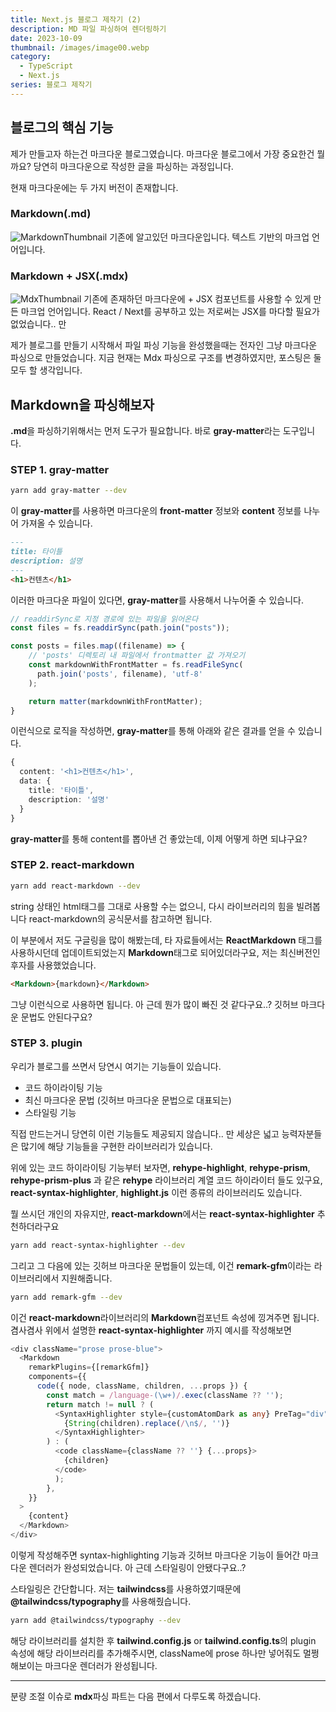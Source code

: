 ```yaml
---
title: Next.js 블로그 제작기 (2)
description: MD 파일 파싱하여 렌더링하기
date: 2023-10-09
thumbnail: /images/image00.webp
category:
  - TypeScript
  - Next.js
series: 블로그 제작기
---
```


## 블로그의 핵심 기능

제가 만들고자 하는건 마크다운 블로그였습니다. 마크다운 블로그에서 가장 중요한건 뭘까요?
당연히 마크다운으로 작성한 글을 파싱하는 과정입니다.

현재 마크다운에는 두 가지 버전이 존재합니다.

### Markdown(.md)

![MarkdownThumbnail](</images/2023/2023_10/2023_10_09/2023_10_09_(1).webp>)
기존에 알고있던 마크다운입니다. 텍스트 기반의 마크업 언어입니다.

### Markdown + JSX(.mdx)

![MdxThumbnail](</images/2023/2023_10/2023_10_09/2023_10_09_(2).webp>)
기존에 존재하던 마크다운에 + JSX 컴포넌트를 사용할 수 있게 만든 마크업 언어입니다.
React / Next를 공부하고 있는 저로써는 JSX를 마다할 필요가 없었습니다.. 만

제가 블로그를 만들기 시작해서 파일 파싱 기능을 완성했을때는 전자인 그냥 마크다운 파싱으로 만들었습니다.
지금 현재는 Mdx 파싱으로 구조를 변경하였지만, 포스팅은 둘 모두 할 생각입니다.

## Markdown을 파싱해보자

**.md**을 파싱하기위해서는 먼저 도구가 필요합니다. 바로 **gray-matter**라는 도구입니다.

### STEP 1. gray-matter

```bash
yarn add gray-matter --dev
```

이 **gray-matter**를 사용하면 마크다운의 **front-matter** 정보와 **content** 정보를 나누어 가져올 수 있습니다.

```Markdown
---
title: 타이틀
description: 설명
---
<h1>컨텐츠</h1>
```

이러한 마크다운 파일이 있다면, **gray-matter**를 사용해서 나누어줄 수 있습니다.

```ts showLineNumbers
// readdirSync로 지정 경로에 있는 파일을 읽어온다
const files = fs.readdirSync(path.join("posts"));

const posts = files.map((filename) => {
    // 'posts' 디렉토리 내 파일에서 frontmatter 값 가져오기
  	const markdownWithFrontMatter = fs.readFileSync(
	  path.join('posts', filename), 'utf-8'
    );

    return matter(markdownWithFrontMatter);
}
```

이런식으로 로직을 작성하면, **gray-matter**를 통해 아래와 같은 결과를 얻을 수 있습니다.

```ts showLineNumbers
{
  content: '<h1>컨텐츠</h1>',
  data: {
    title: '타이틀',
    description: '설명'
  }
}
```

**gray-matter**를 통해 content를 뽑아낸 건 좋았는데, 이제 어떻게 하면 되냐구요?

### STEP 2. react-markdown

```bash
yarn add react-markdown --dev
```

string 상태인 html태그를 그대로 사용할 수는 없으니, 다시 라이브러리의 힘을 빌려봅니다
react-markdown의 공식문서를 참고하면 됩니다.

이 부분에서 저도 구글링을 많이 해봤는데, 타 자료들에서는 **ReactMarkdown** 태그를 사용하시던데
업데이트되었는지 **Markdown**태그로 되어있더라구요, 저는 최신버전인 후자를 사용했었습니다.

```html
<Markdown>{markdown}</Markdown>
```

그냥 이런식으로 사용하면 됩니다.
아 근데 뭔가 많이 빠진 것 같다구요..? 깃허브 마크다운 문법도 안된다구요?

### STEP 3. plugin

우리가 블로그를 쓰면서 당연시 여기는 기능들이 있습니다.

- 코드 하이라이팅 기능
- 최신 마크다운 문법 (깃허브 마크다운 문법으로 대표되는)
- 스타일링 기능

직접 만드는거니 당연히 이런 기능들도 제공되지 않습니다.. 만
세상은 넓고 능력자분들은 많기에 해당 기능들을 구현한 라이브러리가 있습니다.

위에 있는 코드 하이라이팅 기능부터 보자면,
**rehype-highlight**, **rehype-prism**, **rehype-prism-plus** 과 같은 **rehype** 라이브러리 계열 코드 하이라이터 들도 있구요,
**react-syntax-highlighter**, **highlight.js** 이런 종류의 라이브러리도 있습니다.

뭘 쓰시던 개인의 자유지만, **react-markdown**에서는 **react-syntax-highlighter** 추천하더라구요

```bash
yarn add react-syntax-highlighter --dev
```

그리고 그 다음에 있는 깃허브 마크다운 문법들이 있는데, 이건 **remark-gfm**이라는 라이브러리에서 지원해줍니다.

```bash
yarn add remark-gfm --dev
```

이건 **react-markdown**라이브러리의 **Markdown**컴포넌트 속성에 낑겨주면 됩니다. 겸사겸사 위에서 설명한 **react-syntax-highlighter** 까지 예시를 작성해보면

```ts showLineNumbers
<div className="prose prose-blue">
  <Markdown
    remarkPlugins={[remarkGfm]}
    components={{
      code({ node, className, children, ...props }) {
        const match = /language-(\w+)/.exec(className ?? '');
        return match != null ? (
          <SyntaxHighlighter style={customAtomDark as any} PreTag="div" language={match[1]}>
            {String(children).replace(/\n$/, '')}
          </SyntaxHighlighter>
        ) : (
          <code className={className ?? ''} {...props}>
            {children}
          </code>
          );
        },
    }}
  >
    {content}
  </Markdown>
</div>
```

이렇게 작성해주면 syntax-highlighting 기능과 깃허브 마크다운 기능이 들어간 마크다운 렌더러가 완성되었습니다.
아 근데 스타일링이 안됐다구요..?

스타일링은 간단합니다. 저는 **tailwindcss**를 사용하였기때문에 **@tailwindcss/typography**를 사용해줬습니다.

```bash
yarn add @tailwindcss/typography --dev
```

해당 라이브러리를 설치한 후 **tailwind.config.js** or **tailwind.config.ts**의 plugin 속성에 해당 라이브러리를 추가해주시면, className에 prose 하나만 넣어줘도 멀쩡해보이는 마크다운 렌더러가 완성됩니다.

---

분량 조절 이슈로 **mdx**파싱 파트는 다음 편에서 다루도록 하겠습니다.
